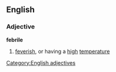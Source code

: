 ==English==
===Adjective===
'''febrile'''
#[[feverish]], or having a [[high]] [[temperature]]
[[Category:English adjectives]]